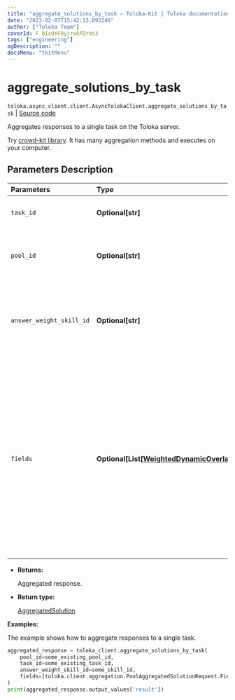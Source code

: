 ```yaml
---
title: "aggregate_solutions_by_task — Toloka-Kit | Toloka documentation"
date: "2023-02-07T15:42:13.892246"
author: ["Toloka Team"]
coverId: F_bIcOYF9yjrxkPZrXc3
tags: ["engineering"]
ogDescription: ""
docsMenu: "tkitMenu"
---
```


# aggregate_solutions_by_task
`toloka.async_client.client.AsyncTolokaClient.aggregate_solutions_by_task` | [Source code](https://github.com/Toloka/toloka-kit/blob/v1.1.3/src/client/__init__.py#L0)

Aggregates responses to a single task on the Toloka server.

<Note mode="tip" title="Tip">

Try [crowd-kit library](/docs-new/crowd-kit). It has many aggregation methods and executes on your computer.

</Note>

## Parameters Description

| Parameters | Type | Description |
| :----------| :----| :-----------|
`task_id`|**Optional\[str\]**|<p>The ID of the task.</p>
`pool_id`|**Optional\[str\]**|<p>The ID of the pool containing the task.</p>
`answer_weight_skill_id`|**Optional\[str\]**|<p>The ID of the skill that determines the weight of the Toloker&#x27;s responses.</p>
`fields`|**Optional\[List\[[WeightedDynamicOverlapTaskAggregatedSolutionRequest.Field](/docs-new/toloka-kit/reference/toloka.client.aggregation.WeightedDynamicOverlapTaskAggregatedSolutionRequest.Field)\]\]**|<p>Output data fields to aggregate. For the best results, each of these fields should have limited number of response options. If the `DAWID_SKENE` aggregation type is selected, you can only specify one value.</p>

* **Returns:**

  Aggregated response.

* **Return type:**

  [AggregatedSolution](/docs-new/toloka-kit/reference/toloka.client.aggregation.AggregatedSolution)

**Examples:**

The example shows how to aggregate responses to a single task.

```python
aggregated_response = toloka_client.aggregate_solutions_by_task(
    pool_id=some_existing_pool_id,
    task_id=some_existing_task_id,
    answer_weight_skill_id=some_skill_id,
    fields=[toloka.client.aggregation.PoolAggregatedSolutionRequest.Field(name='result')]
)
print(aggregated_response.output_values['result'])
```
